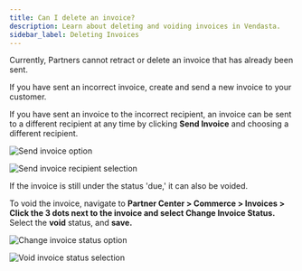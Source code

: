 ```yaml
---
title: Can I delete an invoice?
description: Learn about deleting and voiding invoices in Vendasta.
sidebar_label: Deleting Invoices
---
```


Currently, Partners cannot retract or delete an invoice that has already been sent.

If you have sent an incorrect invoice, create and send a new invoice to your customer.

If you have sent an invoice to the incorrect recipient, an invoice can be sent to a different recipient at any time by clicking **Send Invoice** and choosing a different recipient.

![Send invoice option](./img/commerce/invoices/send-invoice-option.jpg)

![Send invoice recipient selection](./img/commerce/invoices/send-invoice-recipient.jpg)

If the invoice is still under the status 'due,' it can also be voided.

To void the invoice, navigate to **Partner Center > Commerce > Invoices > Click the 3 dots next to the invoice and select Change Invoice Status.** Select the **void** status, and **save.**

![Change invoice status option](./img/commerce/invoices/change-invoice-status-option.jpg)

![Void invoice status selection](./img/commerce/invoices/void-invoice-status.jpg)